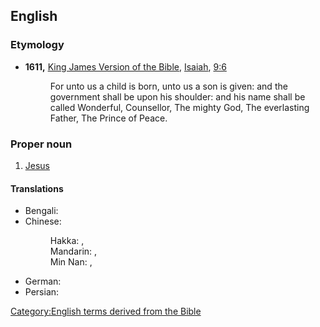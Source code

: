 ==English==
{{wikipedia|dab=Prince of Peace|lang=en}}

===Etymology===
* '''1611,''' [[w:King James Version of the Bible|King James Version of the Bible]], [[w:Isaiah|Isaiah]], [[s:Bible (King James)/Isaiah#Chapter 9|9:6]]
*: For unto us a child is born, unto us a son is given: and the government shall be upon his shoulder: and his name shall be called Wonderful, Counsellor, The mighty God, The everlasting Father, The Prince of Peace.

===Proper noun===
{{en-proper noun|head=the [[prince|Prince]] [[of]] [[peace|Peace]]}}

# {{lb|en|Christianity}} [[Jesus]]

====Translations====
{{trans-top|one of the titles of the Messiah}}
* Bengali: {{t|bn|সালামতের শাহজাদা|tr=śalamôter śahôzada}}
* Chinese:
*: Hakka: {{t|hak|和平個君王}}, {{t|hak|和平个君王|tr=Fò-phìn ke Kiûn-vòng}}
*: Mandarin: {{t|cmn|和平的君|tr=Hépíng de Jūn}}, {{t|cmn|和平之君|tr=Hépíng zhī Jūn}}
*: Min Nan: {{t|nan|和平的人君|tr=Hô-pêng ê Jîn-kun}}, {{t|nan|和平的君王|tr=Hô-pêng ê Kun-ông}}
{{trans-mid}}
* German: {{t|de|Friedensfürst|m}}
* Persian: {{t|fa|شاهزاده سلامت|tr=śāhzāda-e-salāmat}}
{{trans-bottom}}

[[Category:English terms derived from the Bible]]
{{topics|en|Divine epithets}}